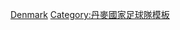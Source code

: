 {{National squad
 | name      = 1988年歐洲足球錦標賽丹麥參賽名單
 | bg        = #C8102E
 | fg        = white
 | bordercolor = #DCDCDC
 | country   = 丹麥
 | flag      = Denmark
 | comp link = 1988年歐洲足球錦標賽
 | comp      = 1988年-{zh-hans:欧洲足球锦标赛;zh-hk:歐洲國家盃;zh-tw:歐洲足球錦標賽;}-
 | p1        = [[杜爾斯·拉梅臣]]
 | p2        = [[約翰·施夫碧克|施夫碧克]]
 | p3        = [[蘇連·布斯克|布斯克]]
 | p4        = [[摩頓·奧臣|-{zh-hans:莫腾·奥尔森;zh-hk:摩頓·奧臣;zh-tw:莫騰·奧爾森;}-]]<small>([[隊長 (足球)|隊長]])</small>
 | p5        = [[艾雲·尼路臣]]
 | p6        = [[蘇連·拿比|拿比]]
 | p7        = [[約翰·希特|希特]]
 | p8        = [[佩爾·菲文|菲文]]
 | p9        = [[贊尼·軒斯]]
 | p10       = [[普賓·艾基亞|艾基亞]]
 | p11       = [[米歇尔·劳德鲁普|-{zh-hans:米歇尔·劳德鲁普;zh-hk:米高·勞特立;zh-tw:米歇爾·勞德魯普;}-]]
 | p12       = [[拿斯·奧臣]]
 | p13       = [[約翰·贊臣]]
 | p14       = [[謝斯柏·奧臣]]
 | p15       = [[費林明·保臣]]
 | p16       = [[彼得·舒梅切尔|-{zh-hans:舒梅切尔;zh-hk:舒米高;zh-tw:舒梅切爾;}-]]
 | p17       = [[裘斯·貝格連|貝格連]]
 | p18       = [[約翰·艾歷臣]]
 | p19       = [[比安·卻斯甸臣]]
 | p20       = [[甘姆·韋福特|韋福特]]
 | coach     = [[斯普·龐迪克|龐迪克]]
}}<noinclude>
[[Category:1988年歐洲足球錦標賽參賽名單模板|Denmark]]
[[Category:丹麥國家足球隊模板]]<noinclude>

</noinclude>